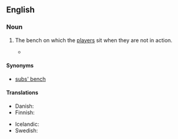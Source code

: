 ==English==

===Noun===
{{en-noun|es|head=[[substitutes]]' [[bench]]}}

# {{label|en|football}} The bench on which the [[player]]s sit when they are not in action.
#* {{quote-journal
|date=June 19, 2012
|author=Phil McNulty
|title=England 1-0 Ukraine
|work=BBC Sport
|url=http://www.bbc.co.uk/sport/0/football/18181971
|page=
|passage=Oleg Blokhin's side lost the talismanic Andriy Shevchenko to the '''substitutes' bench''' because of a knee injury but still showed enough to put England through real turmoil in spells.}}

====Synonyms====
* [[subs' bench]]

====Translations====
{{trans-top|the bench on which substitutes sit}}
* Danish: {{t|da|udskiftningsbænk|c}}
* Finnish: {{t|fi|vaihtopenkki}}
{{trans-mid}}
* Icelandic: {{t|is|varamannabekkur|m}}
* Swedish: {{t|sv|avbytarbänk|c}}
{{trans-bottom}}